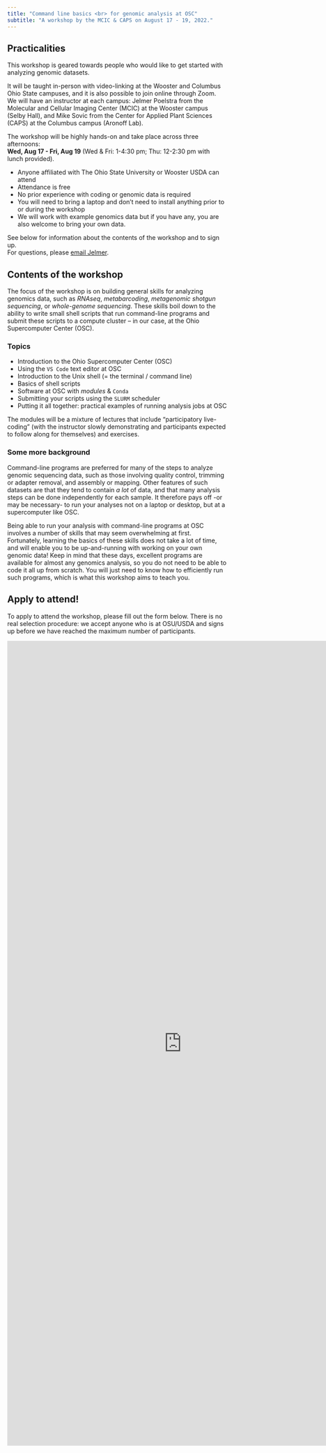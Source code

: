 ```yaml
---
title: "Command line basics <br> for genomic analysis at OSC"
subtitle: "A workshop by the MCIC & CAPS on August 17 - 19, 2022."
---
```


## Practicalities

This workshop is geared towards people who would like to get started
with analyzing genomic datasets.

It will be taught in-person with video-linking at the Wooster and
Columbus Ohio State campuses, and it is also possible to join online through Zoom.
We will have an instructor at each campus: 
Jelmer Poelstra from the Molecular and Cellular Imaging Center (MCIC) at the
Wooster campus (Selby Hall),
and Mike Sovic from the Center for Applied Plant Sciences (CAPS)
at the Columbus campus (Aronoff Lab).

The workshop will be highly hands-on and take place across three afternoons:  
**Wed, Aug 17 - Fri, Aug 19** (Wed & Fri: 1-4:30 pm; Thu: 12-2:30 pm with
lunch provided).

- Anyone affiliated with The Ohio State University or Wooster USDA can attend
- Attendance is free
- No prior experience with coding or genomic data is required
- You will need to bring a laptop and don't need to install anything
  prior to or during the workshop
- We will work with example genomics data but if you have any,
  you are also welcome to bring your own data.

See below for information about the contents of the workshop and to sign up.  
For questions, please [email Jelmer](mailto:poelstra.1@osu.edu).

## Contents of the workshop

The focus of the workshop is on building general skills for analyzing genomics
data,
such as _RNAseq_, _metabarcoding_, _metagenomic shotgun sequencing_,
or _whole-genome sequencing_.
These skills boil down to the ability to write small shell scripts that run
command-line programs and submit these scripts to a compute cluster --
in our case, at the Ohio Supercomputer Center (OSC).

### Topics

- Introduction to the Ohio Supercomputer Center (OSC)
- Using the `VS Code` text editor at OSC
- Introduction to the Unix shell (= the terminal / command line)
- Basics of shell scripts
- Software at OSC with _modules_ & `Conda`
- Submitting your scripts using the `SLURM` scheduler
- Putting it all together: practical examples of running analysis jobs at OSC

The modules will be a mixture of lectures that include "participatory live-coding"
(with the instructor slowly demonstrating and participants expected to follow
along for themselves) and exercises.

### Some more background

Command-line programs are preferred for many of the steps to analyze genomic
sequencing data, such as those involving quality control,
trimming or adapter removal, and assembly or mapping.
Other features of such datasets are that they tend to contain _a lot_ of data,
and that many analysis steps can be done independently for each sample.
It therefore pays off -or may be necessary- to run your analyses
not on a laptop or desktop, but at a supercomputer like OSC.

Being able to run your analysis with command-line programs at OSC
involves a number of skills that may seem overwhelming at first.
Fortunately, learning the basics of these skills does not take a lot of time,
and will enable you to be up-and-running with working on your own genomic data!
Keep in mind that these days,
excellent programs are available for almost any genomics analysis,
so you do not need to be able to code it all up from scratch.
You will just need to know how to efficiently run such programs,
which is what this workshop aims to teach you.

## Apply to attend!

To apply to attend the workshop, please fill out the form below.
There is no real selection procedure: we accept anyone who is at OSU/USDA
and signs up before we have reached the maximum number of participants.

<iframe src="https://docs.google.com/forms/d/e/1FAIpQLScEyRqHKPZXteXE-1nDSz2ahJYK3PwxN47bsIx2XkGSj_wB9A/viewform?embedded=true" width="800" height="1847" frameborder="0" marginheight="0" marginwidth="0">Loading…</iframe>
